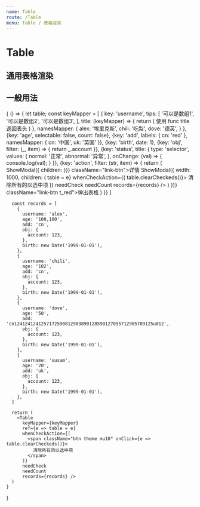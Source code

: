 ```yaml
---
name: Table
route: /Table
menu: Table / 表格渲染
---
```



# Table

## 通用表格渲染

<PropsTable of={Table} />

## 一般用法

<Playground>
  {
    () => {
      let table;
      const keyMapper = [
        {
          key: 'username',
          tips: [
            '可以是数组1',
            '可以是数组2',
            '可以是数组3',
          ],
          title: (keyMapper) => {
            return (
              <span>使用 func title 返回表头</span>
            )
          },
          namesMapper: {
            alex: '埃里克斯',
            chili: '吃梨',
            dove: '德芙',
          }
        },
        {key: 'age', selectable: false, count: false},
        {key: 'add', labels: {
          cn: 'red'
        }, namesMapper: {
          cn: '中国', uk: '英国'
        }},
        {key: 'birth', date: 1},
        {key: 'obj', filter: (_, item) => {
          return _.account
        }},
        {key: 'status', title: {
          type: 'selector',
          values: {
            normal: '正常',
            abnormal: '异常',
          },
          onChange: (val) => {
            console.log(val);
          }
        }},
        {key: 'action', filter: (str, item) => {
          return (
            <div>
              <span
                onClick={e => ShowModal({
                  children: <DescHelper keyMapper={keyMapper} record={item} />
                })}
                className="link-btn">详情</span>
              <span
                onClick={e => ShowModal({
                  width: 1000,
                  children: (
                    <Table
                      keyMapper={keyMapper}
                      ref={e => table = e}
                      whenCheckAction={(
                        <span className="btn theme mu10" onClick={e => table.clearCheckeds()}>
                          清除所有的以选中项
                        </span>
                      )}
                      needCheck
                      needCount
                      records={records} />
                  )
                })}
                className="link-btn t_red">弹出表格</span>
            </div>
          )
        }}
      ]

      const records = [
        {
          username: 'alex',
          age: '100,100',
          add: 'cn',
          obj: {
            account: 123,
          },
          birth: new Date('1999-01-01'),
        },
        {
          username: 'chili',
          age: '102',
          add: 'cn',
          obj: {
            account: 123,
          },
          birth: new Date('1999-01-01'),
        },
        {
          username: 'dove',
          age: '50',
          add: 'cn1241241241257172590812903890128590127095712905709125u012',
          obj: {
            account: 123,
          },
          birth: new Date('1999-01-01'),
        },
        {
          username: 'susam',
          age: '20',
          add: 'uk',
          obj: {
            account: 123,
          },
          birth: new Date('1999-01-01'),
        },
      ]

      return (
        <Table
          keyMapper={keyMapper}
          ref={e => table = e}
          whenCheckAction={(
            <span className="btn theme mu10" onClick={e => table.clearCheckeds()}>
              清除所有的以选中项
            </span>
          )}
          needCheck
          needCount
          records={records} />
      )
    }
  }
</Playground>

<KeyMapper />